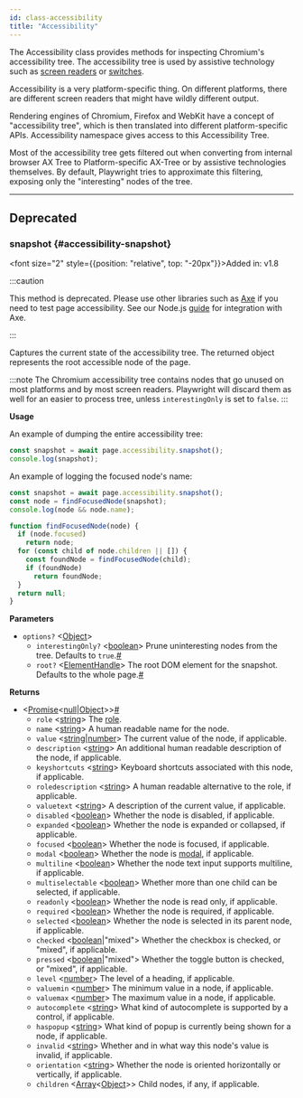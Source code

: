 ```yaml
---
id: class-accessibility
title: "Accessibility"
---
```



The Accessibility class provides methods for inspecting Chromium's accessibility tree. The accessibility tree is used by assistive technology such as [screen readers](https://en.wikipedia.org/wiki/Screen_reader) or [switches](https://en.wikipedia.org/wiki/Switch_access).

Accessibility is a very platform-specific thing. On different platforms, there are different screen readers that might have wildly different output.

Rendering engines of Chromium, Firefox and WebKit have a concept of "accessibility tree", which is then translated into different platform-specific APIs. Accessibility namespace gives access to this Accessibility Tree.

Most of the accessibility tree gets filtered out when converting from internal browser AX Tree to Platform-specific AX-Tree or by assistive technologies themselves. By default, Playwright tries to approximate this filtering, exposing only the "interesting" nodes of the tree.


---

## Deprecated

### snapshot {#accessibility-snapshot}

<font size="2" style={{position: "relative", top: "-20px"}}>Added in: v1.8</font>


:::caution

This method is deprecated. Please use other libraries such as [Axe](https://www.deque.com/axe/) if you need to test page accessibility. See our Node.js [guide](https://playwright.dev/docs/accessibility-testing) for integration with Axe.

:::


Captures the current state of the accessibility tree. The returned object represents the root accessible node of the page.

:::note
The Chromium accessibility tree contains nodes that go unused on most platforms and by most screen readers. Playwright will discard them as well for an easier to process tree, unless `interestingOnly` is set to `false`.
:::

**Usage**

An example of dumping the entire accessibility tree:

```js
const snapshot = await page.accessibility.snapshot();
console.log(snapshot);
```

An example of logging the focused node's name:

```js
const snapshot = await page.accessibility.snapshot();
const node = findFocusedNode(snapshot);
console.log(node && node.name);

function findFocusedNode(node) {
  if (node.focused)
    return node;
  for (const child of node.children || []) {
    const foundNode = findFocusedNode(child);
    if (foundNode)
      return foundNode;
  }
  return null;
}
```

**Parameters**
- `options?` &#60;[Object]&#62;
  - `interestingOnly?` &#60;[boolean]&#62; Prune uninteresting nodes from the tree. Defaults to `true`.<a aria-hidden="true" tabindex="-1" class="list-anchor-link" id="accessibility-snapshot-option-interesting-only"/><a href="#accessibility-snapshot-option-interesting-only" class="list-anchor">#</a>
  - `root?` &#60;[ElementHandle]&#62; The root DOM element for the snapshot. Defaults to the whole page.<a aria-hidden="true" tabindex="-1" class="list-anchor-link" id="accessibility-snapshot-option-root"/><a href="#accessibility-snapshot-option-root" class="list-anchor">#</a>

**Returns**
- &#60;[Promise]<[null]|[Object]>&#62;<a aria-hidden="true" tabindex="-1" class="list-anchor-link" id="accessibility-snapshot-return"/><a href="#accessibility-snapshot-return" class="list-anchor">#</a>
  - `role` &#60;[string]&#62; The [role](https://www.w3.org/TR/wai-aria/#usage_intro).
  - `name` &#60;[string]&#62; A human readable name for the node.
  - `value` &#60;[string]|[number]&#62; The current value of the node, if applicable.
  - `description` &#60;[string]&#62; An additional human readable description of the node, if applicable.
  - `keyshortcuts` &#60;[string]&#62; Keyboard shortcuts associated with this node, if applicable.
  - `roledescription` &#60;[string]&#62; A human readable alternative to the role, if applicable.
  - `valuetext` &#60;[string]&#62; A description of the current value, if applicable.
  - `disabled` &#60;[boolean]&#62; Whether the node is disabled, if applicable.
  - `expanded` &#60;[boolean]&#62; Whether the node is expanded or collapsed, if applicable.
  - `focused` &#60;[boolean]&#62; Whether the node is focused, if applicable.
  - `modal` &#60;[boolean]&#62; Whether the node is [modal](https://en.wikipedia.org/wiki/Modal_window), if applicable.
  - `multiline` &#60;[boolean]&#62; Whether the node text input supports multiline, if applicable.
  - `multiselectable` &#60;[boolean]&#62; Whether more than one child can be selected, if applicable.
  - `readonly` &#60;[boolean]&#62; Whether the node is read only, if applicable.
  - `required` &#60;[boolean]&#62; Whether the node is required, if applicable.
  - `selected` &#60;[boolean]&#62; Whether the node is selected in its parent node, if applicable.
  - `checked` &#60;[boolean]|"mixed"&#62; Whether the checkbox is checked, or "mixed", if applicable.
  - `pressed` &#60;[boolean]|"mixed"&#62; Whether the toggle button is checked, or "mixed", if applicable.
  - `level` &#60;[number]&#62; The level of a heading, if applicable.
  - `valuemin` &#60;[number]&#62; The minimum value in a node, if applicable.
  - `valuemax` &#60;[number]&#62; The maximum value in a node, if applicable.
  - `autocomplete` &#60;[string]&#62; What kind of autocomplete is supported by a control, if applicable.
  - `haspopup` &#60;[string]&#62; What kind of popup is currently being shown for a node, if applicable.
  - `invalid` &#60;[string]&#62; Whether and in what way this node's value is invalid, if applicable.
  - `orientation` &#60;[string]&#62; Whether the node is oriented horizontally or vertically, if applicable.
  - `children` &#60;[Array]<[Object]>&#62; Child nodes, if any, if applicable.


[Accessibility]: /api/class-accessibility.mdx "Accessibility"
[Android]: /api/class-android.mdx "Android"
[AndroidDevice]: /api/class-androiddevice.mdx "AndroidDevice"
[AndroidInput]: /api/class-androidinput.mdx "AndroidInput"
[AndroidSocket]: /api/class-androidsocket.mdx "AndroidSocket"
[AndroidWebView]: /api/class-androidwebview.mdx "AndroidWebView"
[APIRequest]: /api/class-apirequest.mdx "APIRequest"
[APIRequestContext]: /api/class-apirequestcontext.mdx "APIRequestContext"
[APIResponse]: /api/class-apiresponse.mdx "APIResponse"
[APIResponseAssertions]: /api/class-apiresponseassertions.mdx "APIResponseAssertions"
[Browser]: /api/class-browser.mdx "Browser"
[BrowserContext]: /api/class-browsercontext.mdx "BrowserContext"
[BrowserServer]: /api/class-browserserver.mdx "BrowserServer"
[BrowserType]: /api/class-browsertype.mdx "BrowserType"
[CDPSession]: /api/class-cdpsession.mdx "CDPSession"
[ConsoleMessage]: /api/class-consolemessage.mdx "ConsoleMessage"
[Coverage]: /api/class-coverage.mdx "Coverage"
[Dialog]: /api/class-dialog.mdx "Dialog"
[Download]: /api/class-download.mdx "Download"
[Electron]: /api/class-electron.mdx "Electron"
[ElectronApplication]: /api/class-electronapplication.mdx "ElectronApplication"
[ElementHandle]: /api/class-elementhandle.mdx "ElementHandle"
[FileChooser]: /api/class-filechooser.mdx "FileChooser"
[Frame]: /api/class-frame.mdx "Frame"
[FrameLocator]: /api/class-framelocator.mdx "FrameLocator"
[JSHandle]: /api/class-jshandle.mdx "JSHandle"
[Keyboard]: /api/class-keyboard.mdx "Keyboard"
[Locator]: /api/class-locator.mdx "Locator"
[LocatorAssertions]: /api/class-locatorassertions.mdx "LocatorAssertions"
[Logger]: /api/class-logger.mdx "Logger"
[Mouse]: /api/class-mouse.mdx "Mouse"
[Page]: /api/class-page.mdx "Page"
[PageAssertions]: /api/class-pageassertions.mdx "PageAssertions"
[Playwright]: /api/class-playwright.mdx "Playwright"
[PlaywrightAssertions]: /api/class-playwrightassertions.mdx "PlaywrightAssertions"
[Request]: /api/class-request.mdx "Request"
[Response]: /api/class-response.mdx "Response"
[Route]: /api/class-route.mdx "Route"
[ScreenshotAssertions]: /api/class-screenshotassertions.mdx "ScreenshotAssertions"
[Selectors]: /api/class-selectors.mdx "Selectors"
[TimeoutError]: /api/class-timeouterror.mdx "TimeoutError"
[Touchscreen]: /api/class-touchscreen.mdx "Touchscreen"
[Tracing]: /api/class-tracing.mdx "Tracing"
[Video]: /api/class-video.mdx "Video"
[WebSocket]: /api/class-websocket.mdx "WebSocket"
[Worker]: /api/class-worker.mdx "Worker"
[Fixtures]: /api/class-fixtures.mdx "Fixtures"
[Storage]: /api/class-storage.mdx "Storage"
[Test]: /api/class-test.mdx "Test"
[TestConfig]: /api/class-testconfig.mdx "TestConfig"
[TestError]: /api/class-testerror.mdx "TestError"
[TestInfo]: /api/class-testinfo.mdx "TestInfo"
[TestOptions]: /api/class-testoptions.mdx "TestOptions"
[TestProject]: /api/class-testproject.mdx "TestProject"
[WorkerInfo]: /api/class-workerinfo.mdx "WorkerInfo"
[Location]: /api/class-location.mdx "Location"
[Reporter]: /api/class-reporter.mdx "Reporter"
[Suite]: /api/class-suite.mdx "Suite"
[TestCase]: /api/class-testcase.mdx "TestCase"
[TestResult]: /api/class-testresult.mdx "TestResult"
[TestStep]: /api/class-teststep.mdx "TestStep"
[Element]: https://developer.mozilla.org/en-US/docs/Web/API/element "Element"
[EvaluationArgument]: /evaluating.mdx#evaluation-argument "EvaluationArgument"
[Promise]: https://developer.mozilla.org/en-US/docs/Web/JavaScript/Reference/Global_Objects/Promise "Promise"
[iterator]: https://developer.mozilla.org/en-US/docs/Web/JavaScript/Reference/Iteration_protocols "Iterator"
[origin]: https://developer.mozilla.org/en-US/docs/Glossary/Origin "Origin"
[selector]: https://developer.mozilla.org/en-US/docs/Web/CSS/CSS_Selectors "selector"
[Serializable]: https://developer.mozilla.org/en-US/docs/Web/JavaScript/Reference/Global_Objects/JSON/stringify#Description "Serializable"
[UIEvent.detail]: https://developer.mozilla.org/en-US/docs/Web/API/UIEvent/detail "UIEvent.detail"
[UnixTime]: https://en.wikipedia.org/wiki/Unix_time "Unix Time"
[xpath]: https://developer.mozilla.org/en-US/docs/Web/XPath "xpath"

[Array]: https://developer.mozilla.org/en-US/docs/Web/JavaScript/Reference/Global_Objects/Array "Array"
[boolean]: https://developer.mozilla.org/en-US/docs/Web/JavaScript/Data_structures#Boolean_type "Boolean"
[Buffer]: https://nodejs.org/api/buffer.html#buffer_class_buffer "Buffer"
[ChildProcess]: https://nodejs.org/api/child_process.html "ChildProcess"
[Error]: https://nodejs.org/api/errors.html#errors_class_error "Error"
[EventEmitter]: https://nodejs.org/api/events.html#events_class_eventemitter "EventEmitter"
[function]: https://developer.mozilla.org/en-US/docs/Web/JavaScript/Reference/Global_Objects/Function "Function"
[Map]: https://developer.mozilla.org/en-US/docs/Web/JavaScript/Reference/Global_Objects/Map "Map"
[null]: https://developer.mozilla.org/en-US/docs/Web/JavaScript/Reference/Global_Objects/null "null"
[number]: https://developer.mozilla.org/en-US/docs/Web/JavaScript/Data_structures#Number_type "Number"
[Object]: https://developer.mozilla.org/en-US/docs/Web/JavaScript/Reference/Global_Objects/Object "Object"
[Promise]: https://developer.mozilla.org/en-US/docs/Web/JavaScript/Reference/Global_Objects/Promise "Promise"
[Readable]: https://nodejs.org/api/stream.html#stream_class_stream_readable "Readable"
[ReadStream]: https://nodejs.org/api/fs.html#class-fsreadstream "ReadStream"
[RegExp]: https://developer.mozilla.org/en-US/docs/Web/JavaScript/Reference/Global_Objects/RegExp "RegExp"
[string]: https://developer.mozilla.org/en-US/docs/Web/JavaScript/Data_structures#String_type "string"
[void]: https://developer.mozilla.org/en-US/docs/Web/JavaScript/Reference/Global_Objects/undefined "void"
[URL]: https://nodejs.org/api/url.html "URL"

[all available image tags]: https://mcr.microsoft.com/en-us/product/playwright/about "all available image tags"
[Docker Hub]: https://hub.docker.com/_/microsoft-playwright "Docker Hub"
[Dockerfile.focal]: https://github.com/microsoft/playwright/blob/main/utils/docker/Dockerfile.focal "Dockerfile.focal"
